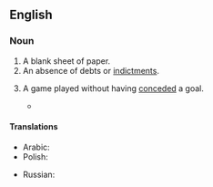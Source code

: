 ==English==

===Noun===
{{en-noun}}

# A blank sheet of paper.
# An absence of debts or [[indictment|indictments]].
# {{lb|en|soccer}} A game played without having [[conceded]] a goal.
#* {{quote-journal
|en
|date=February 6, 2011
|author=Alistair Magowan
|title=West Ham 0 - 1 Birmingham
|work=BBC
|url=http://news.bbc.co.uk/sport2/hi/football/eng_prem/9385585.stm
|page=
|passage=Birmingham had their defence to thank for a '''clean sheet''', although they were lucky to escape when Manuel da Costa shot off-target and then headed wide.}}

====Translations====
{{trans-top|game played without having conceded a goal}}
* Arabic: {{t|ar|شِباكٌ نَظِيفَةٌ|f-p}}
* Polish: {{t|pl|czyste konto|m}}
{{trans-mid}}
* Russian: {{t|ru|вы́игрыш всуху́ю|m}}
{{trans-bottom}}